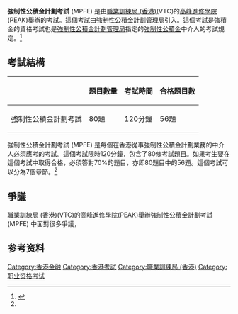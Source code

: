 '''強制性公積金計劃考試''' (MPFE) 是由[[職業訓練局_(香港)|職業訓練局 (香港)]](VTC)的[[高峰進修學院|高峰進修學院]](PEAK)舉辦的考試。這個考試由[[強制性公積金計劃管理局|強制性公積金計劃管理局]]引入。這個考試是強積金的資格考試也是[[強制性公積金計劃管理局|強制性公積金計劃管理局]]指定的[[強制性公積金|強制性公積金]]中介人的考試規定。<ref name=":0">{{Cite web|url=https://www.peak.edu.hk/exam/upload/media/file/handbook/handbook_mpf_chi.pdf|title=「強制性公積金計劃考試」／ 「強積金中介人考試」手冊|accessdate=2016-10-21|author=|date=|publisher=|archive-date=2016-10-21|archive-url=https://web.archive.org/web/20161021204416/https://www.peak.edu.hk/exam/upload/media/file/handbook/handbook_mpf_chi.pdf|dead-url=no}}</ref>

== 考試結構 ==
{| class="wikitable"
!
!題目數量
!考試時間
|'''合格題目數'''
|-
|強制性公積金計劃考試
|80題
|120分鐘
|56題
|}
強制性公積金計劃考試 (MPFE) 是每個在香港從事強制性公積金計劃業務的中介人必須應考的考試。這個考試限時120分鐘，包含了80條考試題目。如果考生要在這個考試中取得合格，必須答對70%的題目，亦即80題目中的56題。這個考試可以分為7個章節。<ref name=":0" />

== 爭議 ==
[[職業訓練局_(香港)|職業訓練局 (香港)]](VTC)的[[高峰進修學院|高峰進修學院]](PEAK)舉辦強制性公積金計劃考試 (MPFE) 中面對很多爭議，{{来源请求|主要因為這些考試並沒有由第三方獨立審核過考試題目。除此以外，這個考試並沒有官方的上訴機制以及任何制衡機制，導致這個考試的合理性成疑。這個考試的不同語言版本也出現嚴重差異，因此飽受批評。}}

==参考资料==
{{reflist}}

[[Category:香港金融|Category:香港金融]]
[[Category:香港考試|Category:香港考試]]
[[Category:職業訓練局_(香港)|Category:職業訓練局 (香港)]]
[[Category:职业资格考试|Category:职业资格考试]]